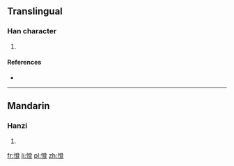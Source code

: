 ==Translingual==

===Han character===
{{Han char|rn=61|rad=心|as=12|sn=15|four=|canj=心弓人廿 (PNOT)}}

# {{defn|Han|sort=心12}}

====References====
* {{Han ref|kx=0402.200|dkj=11214|dj=0742.220|hdz=42357.090|uh=6195|ud=24981}}

----

==Mandarin==

===Hanzi===
{{cmn-hanzi|pin=[[chéng]] ([[cheng2]])|wg=ch'eng<sup>2</sup>}}

# {{defn|lang=cmn|sort=心12}}

[[fr:憕]]
[[li:憕]]
[[pl:憕]]
[[zh:憕]]